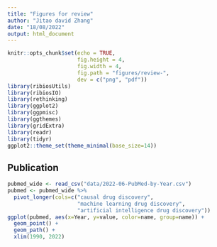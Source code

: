 ```yaml
---
title: "Figures for review"
author: "Jitao david Zhang"
date: "18/08/2022"
output: html_document
---
```


```r
knitr::opts_chunk$set(echo = TRUE,
                      fig.height = 4, 
                      fig.width = 4,
                      fig.path = "figures/review-",
                      dev = c("png", "pdf"))
library(ribiosUtils)
library(ribiosIO)
library(rethinking)
library(ggplot2)
library(ggpmisc)
library(ggthemes)
library(gridExtra)
library(readr)
library(tidyr)
ggplot2::theme_set(theme_minimal(base_size=14))
```

## Publication

```r
pubmed_wide <- read_csv("data/2022-06-PubMed-by-Year.csv")
pubmed <- pubmed_wide %>%
  pivot_longer(cols=c("causal drug discovery",
                      "machine learning drug discovery",
                      "artificial intelligence drug discovery"))
ggplot(pubmed, aes(x=Year, y=value, color=name, group=name)) +
  geom_point() +
  geom_path() +
  xlim(1990, 2022)
```

